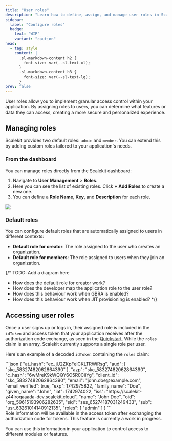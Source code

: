 ```yaml
---
title: "User roles"
description: "Learn how to define, assign, and manage user roles in Scalekit for granular access control."
sidebar:
  label: "Configure roles"
  badge:
    text: "WIP"
    variant: "caution"
head:
  - tag: style
    content: |
      .sl-markdown-content h2 {
        font-size: var(--sl-text-xl);
      }
      .sl-markdown-content h3 {
        font-size: var(--sl-text-lg);
      }
prev: false
---
```


User roles allow you to implement granular access control within your application. By assigning roles to users, you can determine what features or data they can access, creating a more secure and personalized experience.

## Managing roles

Scalekit provides two default roles: `admin` and `member`. You can extend this by adding custom roles tailored to your application's needs.

### From the dashboard

You can manage roles directly from the Scalekit dashboard:

1.  Navigate to **User Management** > **Roles**.
2.  Here you can see the list of existing roles. Click **+ Add Roles** to create a new one.
3.  You can define a **Role Name**, **Key**, and **Description** for each role.

![](@/assets/docs/fsa/user-management/1-roles.png)

### Default roles

You can configure default roles that are automatically assigned to users in different contexts:
- **Default role for creator**: The role assigned to the user who creates an organization.
- **Default role for members**: The role assigned to users when they join an organization.

{/* TODO: Add a diagram here
* How does the default role for creator work?
* How does the developer map the application role to the user role?
* How does this behaviour work when GBRA is enabled?
* How does this behaviour work when JIT provisioning is enabled?
*/}

## Accessing user roles


Once a user signs up or logs in, their assigned role is included in the `idToken` and access token that your application receives after the authorization code exchange, as seen in the [Quickstart](/fsa/quickstart/). While the `roles` claim is an array, Scalekit currently supports a single role per user.

Here's an example of a decoded `idToken` containing the `roles` claim:

<Tabs>
<TabItem label="ID Token (decoded)" value="idToken">
```json
{
  "at_hash": "ec_jU2ZKpFelCKLTRWiRsg",
  "aud": [
    "skc_58327482062864390"
  ],
  "azp": "skc_58327482062864390",
  "c_hash": "6wMreK9kWQQY6O5R0CiiYg",
  "client_id": "skc_58327482062864390",
  "email": "john.doe@example.com",
  "email_verified": true,
  "exp": 1742975822,
  "family_name": "Doe",
  "given_name": "John",
  "iat": 1742974022,
  "iss": "https://scalekit-z44iroqaaada-dev.scalekit.cloud",
  "name": "John Doe",
  "oid": "org_59615193906282635",
  "sid": "ses_65274187031249433",
  "sub": "usr_63261014140912135",
  "roles": [
    "admin"
  ]
}
```
</TabItem>
</Tabs>

<Aside type="note">
  Role information will be available in the access token after exchanging the authorization code for tokens. This feature is currently a work in progress.
</Aside>


You can use this information in your application to control access to different modules or features.